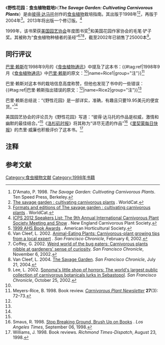 {{noteTA
|G1=Carnivorous Plant
}}
{{DISPLAYTITLE:《野性花园：食虫植物栽培》}}<!--本条目根名称为“野性花园：食虫植物栽培”-->
{{Infobox Book
| name          = 《野性花园：<br>食虫植物栽培》
| title_orig    = 
| translator    = 
| image         = [[File:The_Savage_Garden_(1998).jpg|220px]]
| image_caption = 封面展示的[[瓶子草|瓶子草]]
| author        = [[彼得·达马托|彼得·达马托]]
| illustrator   = 
| cover_artist  = 
| country       = 
| language      = [[英文|英文]]
| series        = 
| subject       = 
| genre         = 
| publisher     = Ten Speed Press
| pub_date      = 1998年5月1日<br>（2004年再版）
| english_pub_date = 
| media_type    = 平装
| pages         = xxii + 314
| isbn          = 0898159156
| oclc          = 473718060
| preceded_by   = 
| followed_by   = 
}}

《'''野性花园：食虫植物栽培'''》（'''''The Savage Garden: Cultivating Carnivorous Plants'''''）是由[[彼得·达马托|彼得·达马托]]创作的[[食虫植物|食虫植物]]栽培指南。其出版于1998年<ref name=DAmato>D'Amato, P. 1998. ''The Savage Garden: Cultivating Carnivorous Plants''. Ten Speed Press, Berkeley.</ref><ref>[http://www.worldcat.org/title/savage-garden-cultivating-carnivorous-plants/oclc/473718060 The savage garden : cultivating carnivorous plants] {{Wayback|url=http://www.worldcat.org/title/savage-garden-cultivating-carnivorous-plants/oclc/473718060 |date=20210508155034 }}. WorldCat.</ref>，再版于2004年<ref>[http://www.worldcat.org/title/savage-garden-cultivating-carnivorous-plants/oclc/473718060/editions?referer=di&editionsView=true Formats and editions of The savage garden : cultivating carnivorous plants] {{Wayback|url=http://www.worldcat.org/title/savage-garden-cultivating-carnivorous-plants/oclc/473718060/editions?referer=di&editionsView=true |date=20210508155057 }}. WorldCat.</ref>。2013年将出版一个修订版。<ref>[http://www.necps.org/icps2012/speakers.html ICPS 2012 Speakers List: The 9th Annual International Carnivorous Plant Society Meeting and Show] {{webarchive|url=https://web.archive.org/web/20120815230359/http://www.necps.org/icps2012/speakers.html |date=2012-08-15 }}. New England Carnivorous Plant Society.</ref> 

1999年，该书荣获[[美国园艺协会|美国园艺协会]]年度图书奖<ref name=AHS>[http://www.ahs.org/awards/book_awards/1999_book_award_winners.htm 1999 AHS Book Awards] {{Wayback|url=http://www.ahs.org/awards/book_awards/1999_book_award_winners.htm |date=20111119152902 }}. American Horticultural Society.</ref>和美国花园作家协会的毛笔·铲子奖。其被称为“食虫植物种植者的圣经”<ref>Van Cleef, L. 2002. [http://www.sfgate.com/cgi-bin/article.cgi?f=/g/a/2002/02/06/greeng.DTL Animal-Eating Plants: Carnivorous-plant growing tips from a local expert] {{Wayback|url=http://www.sfgate.com/cgi-bin/article.cgi?f=%2Fg%2Fa%2F2002%2F02%2F06%2Fgreeng.DTL |date=20041225073725 }}. ''San Francisco Chronicle'', February 6, 2002.</ref><ref>Coffey, G. 2002. [http://www.sfgate.com/cgi-bin/article.cgi?f=/c/a/2002/11/06/HO47251.DTL Weird world of the bug eaters: Carnivorous plants nibble at gardeners' sense of curiosity]. ''San Francisco Chronicle'', November 6, 2002.</ref><ref>Van Cleef, L. 2004. [http://www.sfgate.com/cgi-bin/article.cgi?f=/g/a/2004/07/21/greeng.DTL The Savage Garden]. ''San Francisco Chronicle'', July 21, 2004.</ref>，截至2002年已销售了25000本<ref>Lee, L. 2002. [http://www.sfgate.com/cgi-bin/article.cgi?f=/c/a/2002/10/25/NB125734.DTL Sonoma's little shop of horrors: The world's largest public collection of carnivorous botanicals lurks in Sebastopol]. ''San Francisco Chronicle'', October 25, 2002.</ref>。

== 同行评议 ==
[[巴里·赖斯|巴里·赖斯]]在1998年9月的《[[食虫植物通讯|食虫植物通讯]]》中提及了这本书：{{#tag:ref|1998年9月《[[食虫植物通讯|食虫植物通讯]]》中[[巴里·赖斯|巴里·赖斯]]的原文：<ref name=Rice />{{Cquote|There are already several full-sized books on growing carnivorous plants. Granted, Slack's works are very hard to find, but Cheers wrote a fine volume. Do we really need another? In answer, I tell you to run, not walk, to the nearest bookseller and buy D'Amato's new book, The Savage Garden.}}|name=Rice1|group="注"}}<ref name=Rice>Meyers-Rice, B. 1998. Book review. ''[[食虫植物通讯|Carnivorous Plant Newsletter]]'' '''27'''(3): 72–73.</ref>

{{Cquote|已经有几本关于食虫植物种植的书籍。诚然，[[阿德里安·斯莱克|斯莱克]]的作品很难找到，但[[戈登·切尔斯|切尔斯]]写了一本非常好的作品。我们还需要另一本吗？现在我告诉你要跑而不是走，到最近书店里买彼得·达马托的新书——《野性花园》。
}}

巴里·赖斯对这本书的栽培信息高度称赞，但他也发现了书中的一些错误：{{#tag:ref|巴里·赖斯指出错误的原文：<ref name=Rice />{{Cquote|The Savage Garden does have flaws. Some are minor but oddly consistent spelling errors (e.g. "''N. bicalcurata''," "''U. reinformis''," "''U. humboltii''," "thripes," and others). More significant is D'Amato's confusing use of a flurry of unpublished cultivar names. It is hoped these are mended in future editions.}}|name=Rice2|group="注"}}<ref name=Rice />

{{Cquote|《野性花园》的确有些瑕疵。部分是些拼写错误（如：“''N. bicalcurata''”、“''U. reinformis''”、“''U. humboltii''”、“thripes”等）。最主要的是，彼得·达马托混淆使用了未发表的栽培种名称。希望这些错误能在未来的修订版中更正。
}}

巴里·赖斯总结说：“《野性花园》是一部详实，准确，有趣且只要19.95美元的便宜货。”<ref name=Rice />

美国园艺协会的评论员为《野性花园》写道：“彼得·达马托的作品是权威，激情和幽默的最佳结合。”<ref name=AHS />《[[洛杉矶时报|洛杉矶时报]]》将其称为“详尽无遗的作品”<ref>Smaus, R. 1998. [http://articles.latimes.com/1998/sep/06/realestate/re-19970 Stop Breaking Ground, Brush Up on Books] {{Wayback|url=http://articles.latimes.com/1998/sep/06/realestate/re-19970 |date=20151017230117 }}. ''Los Angeles Times'', September 06, 1998.</ref>《[[里契蒙每日快报|里契蒙每日快报]]》的杰里·威廉也积极评价了这本书。<ref>Williams, J. 1998. Book reviews. ''Richmond Times-Dispatch'', August 23, 1998.</ref>

== 注释 ==
{{reflist|group="注"|2}}

==参考文献==
{{reflist|2}}

{{食虫植物专著}}

[[Category:食虫植物文献|Category:食虫植物文献]]
[[Category:1998年书籍|Category:1998年书籍]]